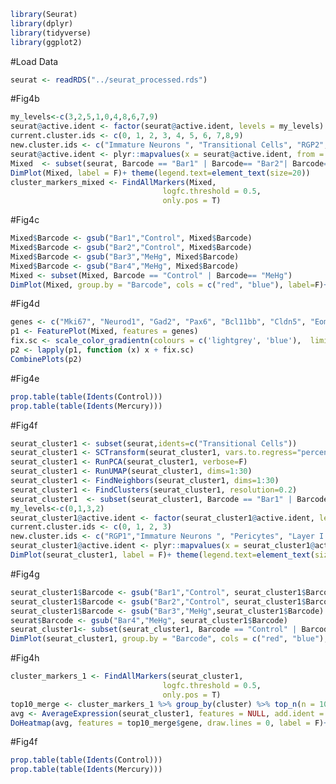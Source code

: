 
```r
library(Seurat)
library(dplyr)
library(tidyverse)
library(ggplot2)
```

#Load Data
```r
seurat <- readRDS("../seurat_processed.rds")
```


#Fig4b
```r
my_levels<-c(3,2,5,1,0,4,8,6,7,9)
seurat@active.ident <- factor(seurat@active.ident, levels = my_levels)
current.cluster.ids <- c(0, 1, 2, 3, 4, 5, 6, 7,8,9)
new.cluster.ids <- c("Immature Neurons ", "Transitional Cells", "RGP2", "RGP1", "Mature Neurons", "Intermediate Progenitors", "Interneurons", "Endothelial Cells", "Layer I Neurons", "Pericytes/Endothelial Cells")
seurat@active.ident <- plyr::mapvalues(x = seurat@active.ident, from = current.cluster.ids, to = new.cluster.ids)
Mixed  <- subset(seurat, Barcode == "Bar1" | Barcode== "Bar2"| Barcode== "Bar3"| Barcode== "Bar4")
DimPlot(Mixed, label = F)+ theme(legend.text=element_text(size=20))
cluster_markers_mixed <- FindAllMarkers(Mixed,
                                  logfc.threshold = 0.5,
                                  only.pos = T)
```
#Fig4c
```r
Mixed$Barcode <- gsub("Bar1","Control", Mixed$Barcode)
Mixed$Barcode <- gsub("Bar2","Control", Mixed$Barcode)
Mixed$Barcode <- gsub("Bar3","MeHg", Mixed$Barcode)
Mixed$Barcode <- gsub("Bar4","MeHg", Mixed$Barcode)
Mixed <- subset(Mixed, Barcode == "Control" | Barcode== "MeHg")
DimPlot(Mixed, group.by = "Barcode", cols = c("red", "blue"), label=F)+ theme(legend.text=element_text(size=20))
```

#Fig4d
```r
genes <- c("Mki67", "Neurod1", "Gad2", "Pax6", "Bcl11bb", "Cldn5", "Eomes", "Reln", "Rgs5")
p1 <- FeaturePlot(Mixed, features = genes)
fix.sc <- scale_color_gradientn(colours = c('lightgrey', 'blue'),  limits = c(0, 3.5))
p2 <- lapply(p1, function (x) x + fix.sc)
CombinePlots(p2)
```

#Fig4e
```r
prop.table(table(Idents(Control)))
prop.table(table(Idents(Mercury)))
```

#Fig4f
```r
seurat_cluster1 <- subset(seurat,idents=c("Transitional Cells"))
seurat_cluster1 <- SCTransform(seurat_cluster1, vars.to.regress="percent.mito")
seurat_cluster1 <- RunPCA(seurat_cluster1, verbose=F)
seurat_cluster1 <- RunUMAP(seurat_cluster1, dims=1:30)
seurat_cluster1 <- FindNeighbors(seurat_cluster1, dims=1:30)
seurat_cluster1 <- FindClusters(seurat_cluster1, resolution=0.2)
seurat_cluster1  <- subset(seurat_cluster1, Barcode == "Bar1" | Barcode== "Bar2"| Barcode== "Bar3"| Barcode== "Bar4")
my_levels<-c(0,1,3,2)
seurat_cluster1@active.ident <- factor(seurat_cluster1@active.ident, levels = my_levels)
current.cluster.ids <- c(0, 1, 2, 3)
new.cluster.ids <- c("RGP1","Immature Neurons ", "Pericytes", "Layer I Neurons")
seurat_cluster1@active.ident <- plyr::mapvalues(x = seurat_cluster1@active.ident, from = current.cluster.ids, to = new.cluster.ids)
DimPlot(seurat_cluster1, label = F)+ theme(legend.text=element_text(size=20))
```

#Fig4g
```r
seurat_cluster1$Barcode <- gsub("Bar1","Control", seurat_cluster1$Barcode)
seurat_cluster1$Barcode <- gsub("Bar2","Control", seurat_cluster1$Barcode)
seurat_cluster1$Barcode <- gsub("Bar3","MeHg",seurat_cluster1$Barcode)
seurat$Barcode <- gsub("Bar4","MeHg", seurat_cluster1$Barcode)
seurat_cluster1<- subset(seurat_cluster1, Barcode == "Control" | Barcode== "MeHg")
DimPlot(seurat_cluster1, group.by = "Barcode", cols = c("red", "blue"), label=F)+ theme(legend.text=element_text(size=20))
```

#Fig4h
```r
cluster_markers_1 <- FindAllMarkers(seurat_cluster1,
                                  logfc.threshold = 0.5,
                                  only.pos = T)
top10_merge <- cluster_markers_1 %>% group_by(cluster) %>% top_n(n = 10, wt = avg_log2FC)
avg <- AverageExpression(seurat_cluster1, features = NULL, add.ident = NULL, return.seurat = TRUE, verbose = TRUE)
DoHeatmap(avg, features = top10_merge$gene, draw.lines = 0, label = F)+ theme(legend.text=element_text(size=20))
```

#Fig4f
```r
prop.table(table(Idents(Control)))
prop.table(table(Idents(Mercury)))
```
